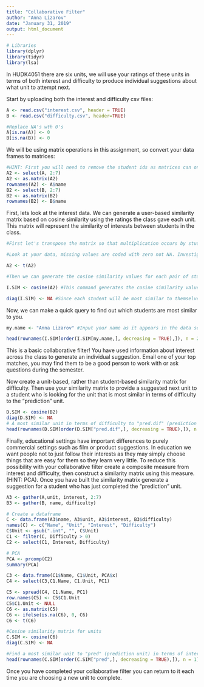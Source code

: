 ```yaml
---
title: "Collaborative Filter"
author: "Anna Lizarov"
date: "January 31, 2019"
output: html_document
---
```

 
```r
# Libraries
library(dplyr)
library(tidyr)
library(lsa)
```

In HUDK4051 there are six units, we will use your ratings of these units in terms of both interest and difficulty to produce individual suggestions about what unit to attempt next.

Start by uploading both the interest and difficulty csv files:

```r
A <- read.csv("interest.csv", header = TRUE)
B <- read.csv("difficulty.csv", header=TRUE)

#Replace NA's wth 0's
A[is.na(A)] <- 0
B[is.na(B)] <- 0
```

We will be using matrix operations in this assignment, so convert your data frames to matrices:
```r
#HINT: First you will need to remove the student ids as matrices can only contain one data type. You will then need to rename your row names with the student ids.
A2 <- select(A, 2:7)
A2 <- as.matrix(A2)
rownames(A2) <- A$name
B2 <- select(B, 2:7)
B2 <- as.matrix(B2)
rownames(B2) <- B$name
```

First, lets look at the interest data. We can generate a user-based similarity matrix based on cosine similarity using the ratings the class gave each unit. This matrix will represent the similarity of interests between students in the class.
```r
#First let's transpose the matrix so that multiplication occurs by students rather than units.

#Look at your data, missing values are coded with zero not NA. Investigate cosine similarity and decide whether your missing values should be coded with zeros or NAs. Explain your choice.

A2 <- t(A2)

#Then we can generate the cosine similarity values for each pair of students

I.SIM <- cosine(A2) #This command generates the cosine similarity values as a new matrix. Click on I.SIM in the Global Environment pane to see what it looks like.

diag(I.SIM) <- NA #Since each student will be most similar to themselves we want to remove that information
```

Now, we can make a quick query to find out which students are most similar to you. 
```r
my.name <- "Anna Lizarov" #Input your name as it appears in the data set

head(rownames(I.SIM[order(I.SIM[my.name,], decreasing = TRUE),]), n = 2) #This code orders the column of the matrix corresponding to your UNI according to similarity and returns the top two UNI ids for the students who's interests are most similar to yours
```

This is a basic collaborative filter! You have used information about interest across the class to generate an individual suggestion. Email one of your top matches, you may find them to be a good person to work with or ask questions during the semester.

Now create a unit-based, rather than student-based similarity matrix for difficulty. Then use your similarity matrix to provide a suggested next unit to a student who is looking for the unit that is most similar in terms of difficulty to the "prediction" unit. 
```r
D.SIM <- cosine(B2)
diag(D.SIM) <- NA
# A most similar unit in terms of difficulty to "pred.dif" (prediction unit)
head(rownames(D.SIM[order(D.SIM["pred.dif",], decreasing = TRUE),]), n = 1) 
```

Finally, educational settings have important differences to purely commercial settings such as film or product suggestions. In education we want people not to just follow their interests as they may simply choose things that are easy for them so they learn very little. To reduce this possibility with your collaborative filter create a composite measure from interest and difficulty, then construct a similarity matrix using this measure. (HINT: PCA). Once you have built the similarity matrix generate a suggestion for a student who has just completed the "prediction" unit.

```r
A3 <- gather(A,unit, interest, 2:7)
B3 <- gather(B, name, difficulty)

# Create a dataframe
C <- data.frame(A3$name, A3$unit, A3$interest, B3$difficulty)
names(C) <- c("Name", "Unit", "Interest", "Difficulty")
C$Unit <- gsub(".int", "", C$Unit)
C1 <- filter(C, Difficulty > 0)
C2 <- select(C1, Interest, Difficulty)

# PCA
PCA <- prcomp(C2)
summary(PCA)
```

```r
C3 <- data.frame(C1$Name, C1$Unit, PCA$x)
C4 <- select(C3,C1.Name, C1.Unit, PC1)

C5 <- spread(C4, C1.Name, PC1)
row.names(C5) <- C5$C1.Unit
C5$C1.Unit <- NULL
C6 <- as.matrix(C5)
C6 <- ifelse(is.na(C6), 0, C6)
C6 <- t(C6)

#Cosine similarity matrix for units
C.SIM <- cosine(C6)
diag(C.SIM) <- NA

#Find a most similar unit to "pred" (prediction unit) in terms of interest and difficulty
head(rownames(C.SIM[order(C.SIM["pred",], decreasing = TRUE),]), n = 1)
```

Once you have completed your collaborative filter you can return to it each time you are choosing a new unit to complete.